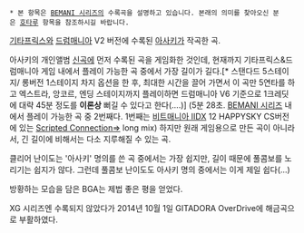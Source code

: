  * 본 항목은 [[BEMANI 시리즈]]의 수록곡을 설명하고 있습니다. 본래의 의미를 찾아오신 분은 [[호타루]] 항목을 참조하시길 바랍니다.

[[기타프릭스]]와 [[드럼매니아]] V2 버전에 수록된 [[아사키]]가 작곡한 곡.

{{{#!html
<iframe width="560" height="315" src="//www.youtube.com/embed/frXNjiYKMbk" frameborder="0" allowfullscreen></iframe>
}}}

아사키의 개인앨범 [[신곡]]에 먼저 수록된 곡을 게임화한 것인데, 현재까지 기타프릭스&드럼매니아 게임 내에서 플레이 가능한 곡 중에서 가장 길이가 길다.[* 스탠다드 5스테이지/ 롱버전 1스테이지 차지 옵션을 한 후, 최대한 시간을 끌어 가면서 이 곡만 5연타를 하고 엑스트라, 앙코르, 엔딩 스테이지까지 플레이하면 드럼매니아 V6 기준으로 1크레딧에 대략 45분 정도를 '''이론상''' 뻐길 수 있다고 한다(....)] (5분 28초. [[BEMANI 시리즈]] 내에서 플레이 가능한 곡 중 2번째다. 1번째는 [[비트매니아 IIDX]] 12 HAPPYSKY CS버전에 있는 [[Scripted Connection⇒]] long mix) 하지만 원래 게임용으로 만든 곡이 아니라서, 긴 길이에 비해서는 다소 지루해질 수 있는 곡.

클리어 난이도는 '아사키' 명의를 쓴 곡 중에서는 가장 쉽지만, 길이 때문에 풀콤보를 노리기는 쉽지가 않다. 그런데 풀콤보 난이도도 아사키 명의 중에서는 이게 제일 쉽다(...)

방황하는 모습을 담은 BGA는 제법 좋은 평을 얻었다.

XG 시리즈엔 수록되지 않았다가 2014년 10월 1일 GITADORA OverDrive에 해금곡으로 부활하였다.
